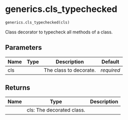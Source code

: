# generics.cls_typechecked { #caml.generics.cls_typechecked }

```python
generics.cls_typechecked(cls)
```

Class decorator to typecheck all methods of a class.

## Parameters {.doc-section .doc-section-parameters}

| Name   | Type   | Description            | Default    |
|--------|--------|------------------------|------------|
| cls    |        | The class to decorate. | _required_ |

## Returns {.doc-section .doc-section-returns}

| Name   | Type                      | Description   |
|--------|---------------------------|---------------|
|        | cls: The decorated class. |               |